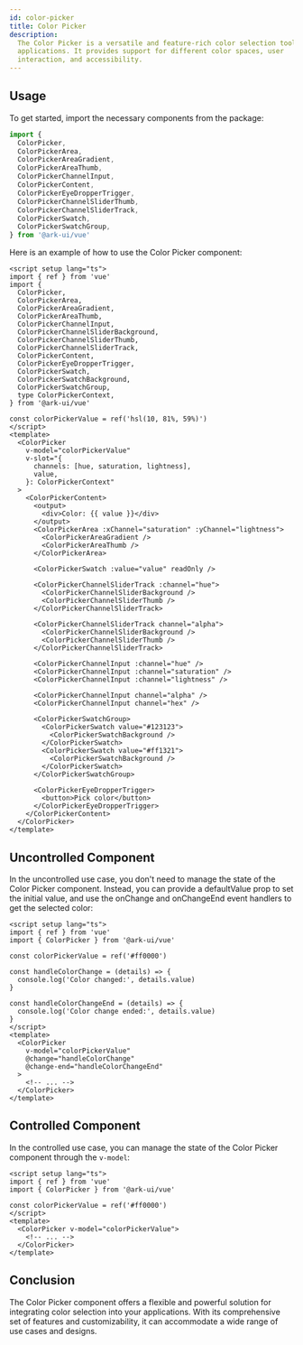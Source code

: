```yaml
---
id: color-picker
title: Color Picker
description:
  The Color Picker is a versatile and feature-rich color selection tool for your
  applications. It provides support for different color spaces, user
  interaction, and accessibility.
---
```



<Playground />

## Usage

To get started, import the necessary components from the package:

```ts
import {
  ColorPicker,
  ColorPickerArea,
  ColorPickerAreaGradient,
  ColorPickerAreaThumb,
  ColorPickerChannelInput,
  ColorPickerContent,
  ColorPickerEyeDropperTrigger,
  ColorPickerChannelSliderThumb,
  ColorPickerChannelSliderTrack,
  ColorPickerSwatch,
  ColorPickerSwatchGroup,
} from '@ark-ui/vue'
```

Here is an example of how to use the Color Picker component:

```vue
<script setup lang="ts">
import { ref } from 'vue'
import {
  ColorPicker,
  ColorPickerArea,
  ColorPickerAreaGradient,
  ColorPickerAreaThumb,
  ColorPickerChannelInput,
  ColorPickerChannelSliderBackground,
  ColorPickerChannelSliderThumb,
  ColorPickerChannelSliderTrack,
  ColorPickerContent,
  ColorPickerEyeDropperTrigger,
  ColorPickerSwatch,
  ColorPickerSwatchBackground,
  ColorPickerSwatchGroup,
  type ColorPickerContext,
} from '@ark-ui/vue'

const colorPickerValue = ref('hsl(10, 81%, 59%)')
</script>
<template>
  <ColorPicker
    v-model="colorPickerValue"
    v-slot="{
      channels: [hue, saturation, lightness],
      value,
    }: ColorPickerContext"
  >
    <ColorPickerContent>
      <output>
        <div>Color: {{ value }}</div>
      </output>
      <ColorPickerArea :xChannel="saturation" :yChannel="lightness">
        <ColorPickerAreaGradient />
        <ColorPickerAreaThumb />
      </ColorPickerArea>

      <ColorPickerSwatch :value="value" readOnly />

      <ColorPickerChannelSliderTrack :channel="hue">
        <ColorPickerChannelSliderBackground />
        <ColorPickerChannelSliderThumb />
      </ColorPickerChannelSliderTrack>

      <ColorPickerChannelSliderTrack channel="alpha">
        <ColorPickerChannelSliderBackground />
        <ColorPickerChannelSliderThumb />
      </ColorPickerChannelSliderTrack>

      <ColorPickerChannelInput :channel="hue" />
      <ColorPickerChannelInput :channel="saturation" />
      <ColorPickerChannelInput :channel="lightness" />

      <ColorPickerChannelInput channel="alpha" />
      <ColorPickerChannelInput channel="hex" />

      <ColorPickerSwatchGroup>
        <ColorPickerSwatch value="#123123">
          <ColorPickerSwatchBackground />
        </ColorPickerSwatch>
        <ColorPickerSwatch value="#ff1321">
          <ColorPickerSwatchBackground />
        </ColorPickerSwatch>
      </ColorPickerSwatchGroup>

      <ColorPickerEyeDropperTrigger>
        <button>Pick color</button>
      </ColorPickerEyeDropperTrigger>
    </ColorPickerContent>
  </ColorPicker>
</template>
```

## Uncontrolled Component

In the uncontrolled use case, you don't need to manage the state of the Color
Picker component. Instead, you can provide a defaultValue prop to set the
initial value, and use the onChange and onChangeEnd event handlers to get the
selected color:

```vue
<script setup lang="ts">
import { ref } from 'vue'
import { ColorPicker } from '@ark-ui/vue'

const colorPickerValue = ref('#ff0000')

const handleColorChange = (details) => {
  console.log('Color changed:', details.value)
}

const handleColorChangeEnd = (details) => {
  console.log('Color change ended:', details.value)
}
</script>
<template>
  <ColorPicker
    v-model="colorPickerValue"
    @change="handleColorChange"
    @change-end="handleColorChangeEnd"
  >
    <!-- ... -->
  </ColorPicker>
</template>
```

## Controlled Component

In the controlled use case, you can manage the state of the Color Picker
component through the `v-model`:

```vue
<script setup lang="ts">
import { ref } from 'vue'
import { ColorPicker } from '@ark-ui/vue'

const colorPickerValue = ref('#ff0000')
</script>
<template>
  <ColorPicker v-model="colorPickerValue">
    <!-- ... -->
  </ColorPicker>
</template>
```

## Conclusion

The Color Picker component offers a flexible and powerful solution for
integrating color selection into your applications. With its comprehensive set
of features and customizability, it can accommodate a wide range of use cases
and designs.
